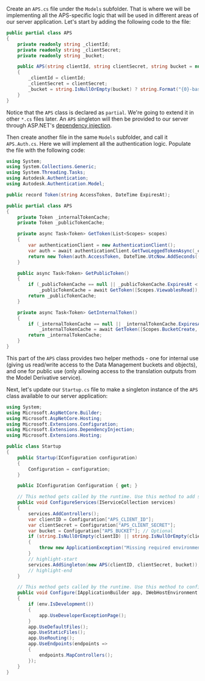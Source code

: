 Create an `APS.cs` file under the `Models` subfolder. That is where we will be implementing
all the APS-specific logic that will be used in different areas of our server application. Let's
start by adding the following code to the file:

```csharp title="Models/APS.cs"
public partial class APS
{
    private readonly string _clientId;
    private readonly string _clientSecret;
    private readonly string _bucket;

    public APS(string clientId, string clientSecret, string bucket = null)
    {
        _clientId = clientId;
        _clientSecret = clientSecret;
        _bucket = string.IsNullOrEmpty(bucket) ? string.Format("{0}-basic-app", _clientId.ToLower()) : bucket;
    }
}
```

Notice that the `APS` class is declared as `partial`. We're going to extend it
in other `*.cs` files later. An `APS` singleton will then be provided to our server
through ASP.NET's [dependency injection](https://docs.microsoft.com/en-us/aspnet/core/fundamentals/dependency-injection?view=aspnetcore-6.0).

Then create another file in the same `Models` subfolder, and call it `APS.Auth.cs`.
Here we will implement all the authentication logic. Populate the file with the following code:

```csharp title="Models/APS.Auth.cs"
using System;
using System.Collections.Generic;
using System.Threading.Tasks;
using Autodesk.Authentication;
using Autodesk.Authentication.Model;

public record Token(string AccessToken, DateTime ExpiresAt);

public partial class APS
{
    private Token _internalTokenCache;
    private Token _publicTokenCache;

    private async Task<Token> GetToken(List<Scopes> scopes)
    {
        var authenticationClient = new AuthenticationClient();
        var auth = await authenticationClient.GetTwoLeggedTokenAsync(_clientId, _clientSecret, scopes);
        return new Token(auth.AccessToken, DateTime.UtcNow.AddSeconds((double)auth.ExpiresIn));
    }

    public async Task<Token> GetPublicToken()
    {
        if (_publicTokenCache == null || _publicTokenCache.ExpiresAt < DateTime.UtcNow)
            _publicTokenCache = await GetToken([Scopes.ViewablesRead]);
        return _publicTokenCache;
    }

    private async Task<Token> GetInternalToken()
    {
        if (_internalTokenCache == null || _internalTokenCache.ExpiresAt < DateTime.UtcNow)
            _internalTokenCache = await GetToken([Scopes.BucketCreate, Scopes.BucketRead, Scopes.DataRead, Scopes.DataWrite, Scopes.DataCreate]);
        return _internalTokenCache;
    }
}
```

This part of the `APS` class provides two helper methods - one for internal use
(giving us read/write access to the Data Management buckets and objects), and one for public use
(only allowing access to the translation outputs from the Model Derivative service).

Next, let's update our `Startup.cs` file to make a singleton instance of the `APS` class
available to our server application:

```csharp title="Startup.cs"
using System;
using Microsoft.AspNetCore.Builder;
using Microsoft.AspNetCore.Hosting;
using Microsoft.Extensions.Configuration;
using Microsoft.Extensions.DependencyInjection;
using Microsoft.Extensions.Hosting;

public class Startup
{
    public Startup(IConfiguration configuration)
    {
        Configuration = configuration;
    }

    public IConfiguration Configuration { get; }

    // This method gets called by the runtime. Use this method to add services to the container.
    public void ConfigureServices(IServiceCollection services)
    {
        services.AddControllers();
        var clientID = Configuration["APS_CLIENT_ID"];
        var clientSecret = Configuration["APS_CLIENT_SECRET"];
        var bucket = Configuration["APS_BUCKET"]; // Optional
        if (string.IsNullOrEmpty(clientID) || string.IsNullOrEmpty(clientSecret))
        {
            throw new ApplicationException("Missing required environment variables APS_CLIENT_ID or APS_CLIENT_SECRET.");
        }
        // highlight-start
        services.AddSingleton(new APS(clientID, clientSecret, bucket));
        // highlight-end
    }

    // This method gets called by the runtime. Use this method to configure the HTTP request pipeline.
    public void Configure(IApplicationBuilder app, IWebHostEnvironment env)
    {
        if (env.IsDevelopment())
        {
            app.UseDeveloperExceptionPage();
        }
        app.UseDefaultFiles();
        app.UseStaticFiles();
        app.UseRouting();
        app.UseEndpoints(endpoints =>
        {
            endpoints.MapControllers();
        });
    }
}
```
